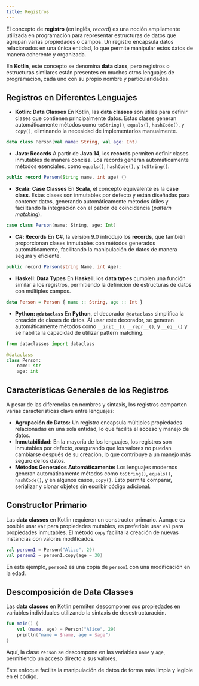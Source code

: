 ```yaml
---
title: Registros
---
```



<ReadingTime />

El concepto de **registro** (en inglés, *record*) es una noción ampliamente utilizada en programación para representar estructuras de datos que agrupan varias propiedades o campos. Un registro encapsula datos relacionados en una única entidad, lo que permite manipular estos datos de manera coherente y organizada.

En **Kotlin**, este concepto se denomina **data class**, pero registros o estructuras similares están presentes en muchos otros lenguajes de programación, cada uno con su propio nombre y particularidades.

## Registros en Diferentes Lenguajes

- **Kotlin: Data Classes**
En Kotlin, las **data classes** son útiles para definir clases que contienen principalmente datos. Estas clases generan automáticamente métodos como `toString()`, `equals()`, `hashCode()`, y `copy()`, eliminando la necesidad de implementarlos manualmente.

```kotlin
data class Person(val name: String, val age: Int)
```

- **Java: Records**
A partir de **Java 14**, los **records** permiten definir clases inmutables de manera concisa. Los records generan automáticamente métodos esenciales, como `equals()`, `hashCode()`, y `toString()`.

```java
public record Person(String name, int age) {}
```

- **Scala: Case Classes**
En **Scala**, el concepto equivalente es la **case class**. Estas clases son inmutables por defecto y están diseñadas para contener datos, generando automáticamente métodos útiles y facilitando la integración con el patrón de coincidencia (*pattern matching*).

```scala
case class Person(name: String, age: Int)
```

- **C#: Records**
En **C#**, la versión 9.0 introdujo los **records**, que también proporcionan clases inmutables con métodos generados automáticamente, facilitando la manipulación de datos de manera segura y eficiente.

```csharp
public record Person(string Name, int Age);
```

- **Haskell: Data Types**
En **Haskell**, los **data types** cumplen una función similar a los registros, permitiendo la definición de estructuras de datos con múltiples campos.

```haskell
data Person = Person { name :: String, age :: Int }
```

- **Python: `@dataclass`**
En **Python**, el decorador `@dataclass` simplifica la creación de clases de datos. Al usar este decorador, se generan automáticamente métodos como `__init__()`, `__repr__()`, y `__eq__()` y se habilita la capacidad de utilizar pattern matching.

```python
from dataclasses import dataclass

@dataclass
class Person:
    name: str
    age: int
```

## Características Generales de los Registros

A pesar de las diferencias en nombres y sintaxis, los registros comparten varias características clave entre lenguajes:

- **Agrupación de Datos:** Un registro encapsula múltiples propiedades relacionadas en una sola entidad, lo que facilita el acceso y manejo de datos.
- **Inmutabilidad:** En la mayoría de los lenguajes, los registros son inmutables por defecto, asegurando que los valores no puedan cambiarse después de su creación, lo que contribuye a un manejo más seguro de los datos.
- **Métodos Generados Automáticamente:** Los lenguajes modernos generan automáticamente métodos como `toString()`, `equals()`, `hashCode()`, y en algunos casos, `copy()`. Esto permite comparar, serializar y clonar objetos sin escribir código adicional.

## Constructor Primario

Las **data classes** en Kotlin requieren un constructor primario. Aunque es posible usar `var` para propiedades mutables, es preferible usar `val` para propiedades inmutables. El método `copy` facilita la creación de nuevas instancias con valores modificados.

```kotlin
val person1 = Person("Alice", 29)
val person2 = person1.copy(age = 30)
```

En este ejemplo, `person2` es una copia de `person1` con una modificación en la edad.

## Descomposición de Data Classes

Las **data classes** en Kotlin permiten descomponer sus propiedades en variables individuales utilizando la sintaxis de desestructuración.

```kotlin
fun main() {
    val (name, age) = Person("Alice", 29)
    println("name = $name, age = $age")
}
```

Aquí, la clase `Person` se descompone en las variables `name` y `age`, permitiendo un acceso directo a sus valores.

Este enfoque facilita la manipulación de datos de forma más limpia y legible en el código.
